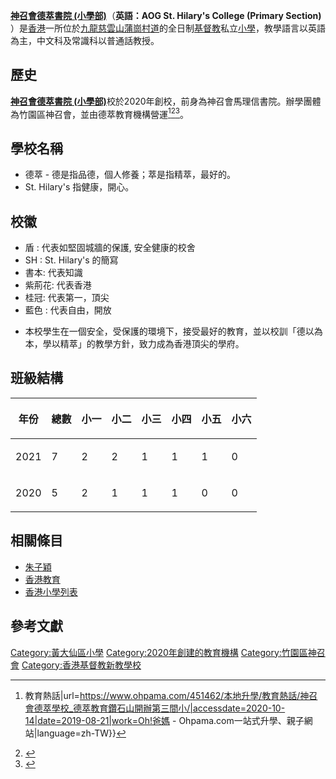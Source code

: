 {{missing information|學校教學、活動|time=2019-04-08T02:54:02+00:00}}
{{Infobox School
| name = 神召會德萃書院 (小學部)
| free_text2 = 
| athletics = 
| conference = 
| tree = 
| colors = 
| mascot = 
| magazine = 
| free_label = 教學語言
| free_text = 
| free_label2 = 
| free_label3 = 
| staff = 
| free_text3 = 
| free_label4 = 
| free_text4 = 
| free_label5 = 
| free_text5 = 
| address = 九龍慈雲山蒲崗村道９１號
| tel = +852-2338 0701
| fax = +852-2344 6238
| mail = 
| students = 
| faculty = 
| other_name = AOG St. Hilary's College (Primary Section)
| gender = 
| image =
| logo = 
| motto = Based on Virtue, In Pursuit of Excellence
| established = 2020
| type = 
| religion = 基督教
| affiliation = 竹園區神召會
| district = 
| grades = 
| founder = [[徐潤容|徐潤容]]
| cc = 
| president = 譚寶琼牧師
| principal = [[朱子穎|朱子穎]]總校長
| vice_principal = 
| dean = 
| college = 
| house = 
| su = 
| sc = 
| cs = 
| website = http://www.aogsthilarys.edu.hk
}}

'''[[神召會德萃書院_(小學部)|神召會德萃書院 (小學部)]]'''（'''英語：AOG St. Hilary's College (Primary Section)''' ）是[[香港|香港]]一所位於[[九龍|九龍]][[慈雲山|慈雲山]][[蒲崗村道|蒲崗村道]]的全日制[[基督教|基督教]]私立[[小學|小學]]，教學語言以英語為主，中文科及常識科以普通話教授。 

== 歷史 ==
'''[[神召會德萃書院_(小學部)|神召會德萃書院 (小學部)]]'''校於2020年創校，前身為神召會馬理信書院。辦學團體為竹園區神召會，並由德萃教育機構營運<ref>{{Cite web|title=【神召會德萃學校】德萃教育鑽石山開辦第三間小學 9月將舉行資訊日 {{!}} 教育熱話|url=https://www.ohpama.com/451462/本地升學/教育熱話/神召會德萃學校_德萃教育鑽石山開辦第三間小/|accessdate=2020-10-14|date=2019-08-21|work=Oh!爸媽 - Ohpama.com一站式升學、親子網站|language=zh-TW}}</ref><ref>{{Cite web|title=【私立新校】德萃營運第三間小學 選址鑽石山2020年9月正式開校 - 香港經濟日報 - TOPick - 親子 - 親子資訊|url=https://topick.hket.com/article/2447561|accessdate=2020-10-14|work=topick.hket.com|archive-date=2020-10-18|archive-url=https://web.archive.org/web/20201018143049/https://topick.hket.com/article/2447561|dead-url=no}}</ref><ref>{{Cite web|title=【家長八達通】神召會德萃明年開校 課程設計部署讀IB|url=https://std.stheadline.com/daily/article/2100046/日報-教育-家長八達通-神召會德萃明年開校-課程設計部署讀IB|accessdate=2020-10-14|last=星島日報|work=std.stheadline.com|language=zh-Hant-HK|archive-date=2020-10-15|archive-url=https://web.archive.org/web/20201015215138/https://std.stheadline.com/daily/article/2100046/%E6%97%A5%E5%A0%B1-%E6%95%99%E8%82%B2-%E5%AE%B6%E9%95%B7%E5%85%AB%E9%81%94%E9%80%9A-%E7%A5%9E%E5%8F%AC%E6%9C%83%E5%BE%B7%E8%90%83%E6%98%8E%E5%B9%B4%E9%96%8B%E6%A0%A1-%E8%AA%B2%E7%A8%8B%E8%A8%AD%E8%A8%88%E9%83%A8%E7%BD%B2%E8%AE%80IB|dead-url=no}}</ref>。

== 學校名稱 ==

* 德萃 - 德是指品德，個人修養；萃是指精萃，最好的。
* St. Hilary's 指健康，開心。

== 校徽 ==

* 盾 : 代表如堅固城牆的保護, 安全健康的校舍
* SH : St. Hilary's 的簡寫
* 書本: 代表知識
* 紫荊花: 代表香港
* 桂冠: 代表第一，頂尖
* 藍色 : 代表自由，開放

* 本校學生在一個安全，受保護的環境下，接受最好的教育，並以校訓「德以為本，學以精萃」的教學方針，致力成為香港頂尖的學府。

== 班級結構 ==
{| class="wikitable sortable"
!年份
!總數
!小一
!小二
!小三
!小四
!小五
!小六
|-
|2021
|7
|2
|2
|1
|1
|1
|0
|-
|2020
|5
|2
|1
|1
|1
|0
|0
|}

== 相關條目 ==
* [[朱子穎|朱子穎]]
* [[香港教育|香港教育]]
* [[香港小學列表|香港小學列表]]

==參考文獻==
{{reflist}}

[[Category:黃大仙區小學|Category:黃大仙區小學]]
[[Category:2020年創建的教育機構|Category:2020年創建的教育機構]]
[[Category:竹園區神召會|Category:竹園區神召會]]
[[Category:香港基督教新教學校|Category:香港基督教新教學校]]